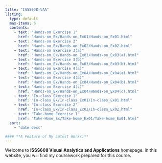 ```yaml
---
title: "ISSS608-VAA"
listing:
  type: default
  max-items: 6
  contents:
    - text: "Hands-on Exercise 1"
      href: "Hands-on_Ex/Hands-on_Ex01/Hands-on_Ex01.html"
    - text: "Hands-on Exercise 2"
      href: "Hands-on_Ex/Hands-on_Ex02/Hands-on_Ex02.html"
    - text: "Hands-on Exercise 3(a)"
      href: "Hands-on_Ex/Hands-on_Ex03/Hands-on_Ex03(a).html"
    - text: "Hands-on Exercise 3(b)"
      href: "Hands-on_Ex/Hands-on_Ex03/Hands-on_Ex03(b).html"
    - text: "Hands-on Exercise 4(a)"
      href: "Hands-on_Ex/Hands-on_Ex04/Hands-on_Ex04(a).html"
    - text: "Hands-on Exercise 4(b)"
      href: "Hands-on_Ex/Hands-on_Ex04/Hands-on_Ex04(b).html"
    - text: "Hands-on Exercise 4(c)"
      href: "Hands-on_Ex/Hands-on_Ex04/Hands-on_Ex04(c).html"
    - text: "In-class Exercise 1"
      href: "In-class_Ex/In-class_Ex01/In-class_Ex01.html"
    - text: "In-class Exercise 2"
      href: "In-class_Ex/In-class_Ex02/In-class_Ex02.html"
    - text: "Take-home Exercise 1"
      href: "Take-Home_Ex/Take-home_Ex01/Take-home_Ex01.html"
  sort:
    - "date desc"

#### **A Feature of My Latest Works:**
---
```


Welcome to **ISSS608 Visual Analytics and Applications** homepage. In this website, you will find my coursework prepared for this course.
